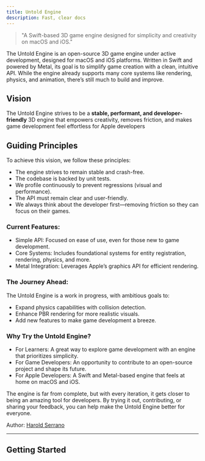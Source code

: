 ```yaml
---
title: Untold Engine
description: Fast, clear docs
---
```


> "A Swift-based 3D game engine designed for simplicity and creativity on macOS and iOS."

The Untold Engine is an open-source 3D game engine under active development, designed for macOS and iOS platforms. Written in Swift and powered by Metal, its goal is to simplify game creation with a clean, intuitive API. While the engine already supports many core systems like rendering, physics, and animation, there’s still much to build and improve.


## Vision

The Untold Engine strives to be a **stable, performant, and developer-friendly** 3D engine that empowers creativity, removes friction, and makes game development feel effortless for Apple developers

## Guiding Principles

To achieve this vision, we follow these principles:

- The engine strives to remain stable and crash-free.
- The codebase is backed by unit tests.
- We profile continuously to prevent regressions (visual and performance).
- The API must remain clear and user-friendly.
- We always think about the developer first—removing friction so they can focus on their games.


### Current Features:

- Simple API: Focused on ease of use, even for those new to game development.
- Core Systems: Includes foundational systems for entity registration, rendering, physics, and more.
- Metal Integration: Leverages Apple’s graphics API for efficient rendering.

### The Journey Ahead:

The Untold Engine is a work in progress, with ambitious goals to:

- Expand physics capabilities with collision detection.
- Enhance PBR rendering for more realistic visuals.
- Add new features to make game development a breeze.

### Why Try the Untold Engine?

- For Learners: A great way to explore game development with an engine that prioritizes simplicity.
- For Game Developers: An opportunity to contribute to an open-source project and shape its future.
- For Apple Developers: A Swift and Metal-based engine that feels at home on macOS and iOS.

The engine is far from complete, but with every iteration, it gets closer to being an amazing tool for developers. By trying it out, contributing, or sharing your feedback, you can help make the Untold Engine better for everyone.

Author: [Harold Serrano](http://www.haroldserrano.com)

---

## Getting Started
